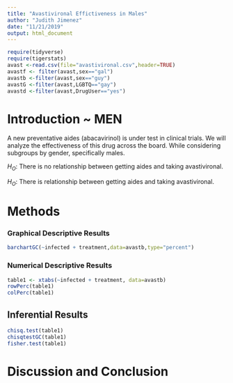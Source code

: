 ```yaml
---
title: "Avastivironal Effictiveness in Males"
author: "Judith Jimenez"
date: "11/21/2019"
output: html_document
---
```


```r
require(tidyverse)
require(tigerstats)
avast <-read.csv(file="avastivironal.csv",header=TRUE)
avastf <- filter(avast,sex=="gal")
avastb <-filter(avast,sex=="guy")
avastG <-filter(avast,LGBTQ=="gay")
avastd <-filter(avast,DrugUser=="yes")
```

# Introduction ~ MEN

<!--In this section you explain what you are trying to show. Where did the data come from? What is the research or other question you are trying to answer?. If you skimp in this section expect to be marked down in your grade. Paint a picture of the project a couple of paragraphs is expected!-->

A new preventative aides (abacavirinol) is under test in clinical trials. We will analyze the effectiveness of this drug across the board. While considering subgroups by gender, specifically males.

$H_O$: There is no relationship between getting aides and taking avastivironal.

$H_O$: There is relationship between getting aides and taking avastivironal.

# Methods

<!--Decide on your methods: use "variable analysis" or other appropriate descriptors. Make sure to choose at least one graphical method and at least one numerical method. Discuss what data manipulations may be needed for example subsetting or other binning procedures and what sort of graphical displays and inferential tools will be used!-->



### Graphical Descriptive Results

<!--Graphical results here. Make sure to show your code. Provide appropriate labels for axes, giving units if possible, and provide a good title for the graph, too. Use the graphical results to describe the patterns if any that exist in the data as focused toward the research question. Bottom line is to explain the features of the graph that are relevant to conforming or departing to what is expected by your null hypothesis !-->



```r
barchartGC(~infected + treatment,data=avastb,type="percent")
```


### Numerical Descriptive Results

<!--Numerical results go here. Use the numerical results to describe the patterns if any that exist in the data as focused toward the research question!-->

```r
table1 <- xtabs(~infected + treatment, data=avastb)
rowPerc(table1)
colPerc(table1)
```
## Inferential Results

<!--State hypothesis clearly. Make sure your discussion of the inferential test covers all the aspects that the test output produces, such as test statistic, p-value etc. Make a decision about the null hypothesis, explain the assumptions on which the selected test/procedure was based, and why the chosen procedure satisfys the assumptions and is appropriate to answer the research question!-->

```r
chisq.test(table1)
chisqtestGC(table1)
fisher.test(table1)
```

# Discussion and Conclusion

<!--Discussion and conclusion here. If you found a relationship be sure to consider whether the relationship occurs because one of the variavbles causes the other, or whether they perhasps are related for some other reason. Watch the chapter 6 videos from the GeorgeTown videos collection.!-->
